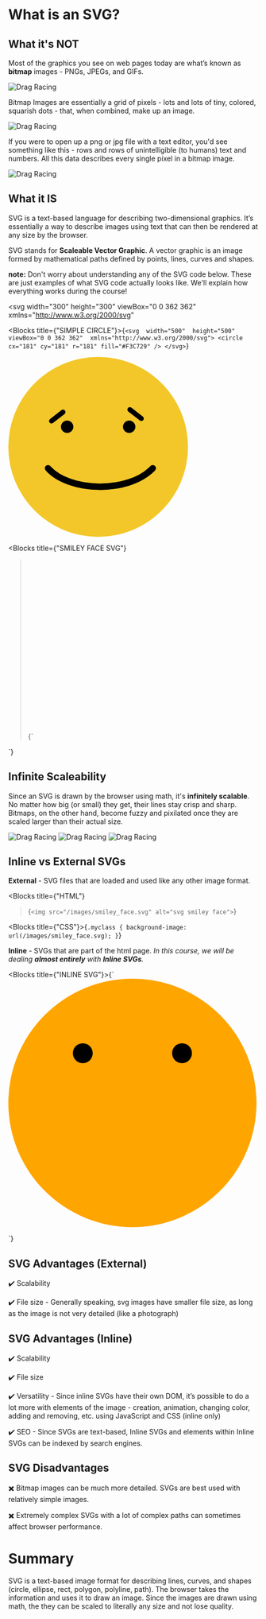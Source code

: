 
# What is an SVG?

## What it's NOT

Most of the graphics you see on web pages today are what’s known as **bitmap** images - PNGs, JPEGs, and GIFs.

![Drag Racing](/bitmap_1.png)

Bitmap Images are essentially a grid of pixels - lots and lots of tiny, colored, squarish dots - that, when combined, make up an image.

![Drag Racing](/bitmap_resolution.png)

If you were to open up a png or jpg file with a text editor, you'd see something like this - rows and rows of unintelligible (to humans) text and numbers. All this data describes every single pixel in a bitmap image.

![Drag Racing](/bitmap_insides.png)

## What it IS

SVG is a text-based language for describing two-dimensional graphics. It’s essentially a way to describe images using text that can then be rendered at any size by the browser.

SVG stands for **Scaleable Vector Graphic**. A vector graphic is an image formed by mathematical paths defined by points, lines, curves and shapes.

**note:** Don't worry about understanding any of the SVG code below. These are just examples of what SVG code actually looks like. We'll explain how everything works during the course!

<svg
  width="300"
  height="300"
  viewBox="0 0 362 362"
  xmlns="http://www.w3.org/2000/svg"
>
  <circle cx="181" cy="181" r="181" fill="#F3C729" />
</svg>

<Blocks title={"SIMPLE CIRCLE"}>{`<svg 
  width="500" 
  height="500" 
  viewBox="0 0 362 362" 
  xmlns="http://www.w3.org/2000/svg">
  <circle cx="181" cy="181" r="181" fill="#F3C729" />
</svg>`}</Blocks>

<svg width="362" height="362" viewBox="0 0 362 362" fill="none">
  <circle cx="181" cy="181" r="181" fill="#F3C729" />
  <circle cx="118.5" cy="140.5" r="12.5" fill="black" />
  <circle cx="243.5" cy="140.5" r="12.5" fill="black" />
  <path
    d="M80 224C121 271 241 276 291 224"
    stroke="black"
    stroke-width="13"
    stroke-linecap="round"
  />
  <line
    x1="110.107"
    y1="111.014"
    x2="87.0145"
    y2="128.893"
    stroke="black"
    stroke-width="10"
    stroke-linecap="round"
  />
  <line
    x1="5"
    y1="-5"
    x2="34.2046"
    y2="-5"
    transform="matrix(0.790724 0.612173 0.612173 -0.790724 244 99)"
    stroke="black"
    stroke-width="10"
    stroke-linecap="round"
  />
</svg>

<Blocks
  title={"SMILEY FACE SVG"}
>{`<svg width="362" height="362" viewBox="0 0 362 362" fill="none">
  <circle cx="181" cy="181" r="181" fill="#F3C729" />
  <circle cx="118.5" cy="140.5" r="12.5" fill="black" />
  <circle cx="243.5" cy="140.5" r="12.5" fill="black" />
  <path
    d="M80 224C121 271 241 276 291 224"
    stroke="black"
    stroke-width="13"
    stroke-linecap="round"
  />
  <line
    x1="110.107"
    y1="111.014"
    x2="87.0145"
    y2="128.893"
    stroke="black"
    stroke-width="10"
    stroke-linecap="round"
  />
  <line
    x1="5"
    y1="-5"
    x2="34.2046"
    y2="-5"
    transform="matrix(0.790724 0.612173 0.612173 -0.790724 244 99)"
    stroke="black"
    stroke-width="10"
    stroke-linecap="round"
  />
</svg>`}</Blocks>

## Infinite Scaleability

Since an SVG is drawn by the browser using math, it's **infinitely scalable**. No matter how big (or small) they get, their lines stay crisp and sharp. Bitmaps, on the other hand, become fuzzy and pixilated once they are scaled larger than their actual size.

![Drag Racing](/svg_png_comparison_small.png)
![Drag Racing](/svg_png_comparison_med.png)
![Drag Racing](/svg_png_comparison_big.png)

## Inline vs External SVGs

**External** - SVG files that are loaded and used like any other image format.

<Blocks
  title={"HTML"}
>{`<img src="/images/smiley_face.svg" alt="svg smiley face">`}</Blocks>

<Blocks title={"CSS"}>{`.myclass {
    background-image: url(/images/smiley_face.svg);
}`}</Blocks>

**Inline** - SVGs that are part of the html page. _In this course, we will be dealing **almost entirely** with **Inline SVGs**._

<Blocks title={"INLINE SVG"}>{`<body>
   <svg width="500" height="500" viewbox="0 0 500 500">
       <circle id="head" cx="250" cy="250" r="250" fill="orange"></circle>
       <circle id="lefteye" cx="150" cy="150" r="20" fill="black"></circle>
       <circle id="righteye" cx="350" cy="150" r="20" fill="black"></circle>
   </svg>
</body>`}</Blocks>

## SVG Advantages (External)

✔️ Scalability

✔️ File size - Generally speaking, svg images have smaller file size, as long as the image is not very detailed (like a photograph)

## SVG Advantages (Inline)

✔️ Scalability

✔️ File size

✔️ Versatility - Since inline SVGs have their own DOM, it’s possible to do a lot more with elements of the image - creation, animation, changing color, adding and removing, etc. using JavaScript and CSS (inline only)

✔️ SEO - Since SVGs are text-based, Inline SVGs and elements within Inline SVGs can be indexed by search engines.

## SVG Disadvantages

✖️ Bitmap images can be much more detailed. SVGs are best used with relatively simple images.

✖️ Extremely complex SVGs with a lot of complex paths can sometimes affect browser performance.

# Summary

SVG is a text-based image format for describing lines, curves, and shapes (circle, ellipse, rect, polygon, polyline, path). The browser takes the information and uses it to draw an image. Since the images are drawn using math, the they can be scaled to literally any size and not lose quality.
